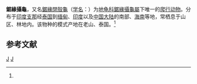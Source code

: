 {{Speciesbox 
| taxon = Pyxidea mouhotii
| status = EN |  status_system = iucn2.3
| status_ref = <ref name=iucn>  {{IUCN2010|version=2010.3| assessors = Asian Turtle Trade Working Group |  year = 2000 | id = 163414 | title = Cuora mouhotii |downloaded =  2010-10-25}}</ref>
| image = mouhotii.jpg
| binomial_authority = (Gray, 1862)<ref name='id4351'>{{cite web| url =http://www.bioinfo.cn/db05/BjdwSpecies.php?action=view&id=4351| title =鋸緣攝龜| work =《中国动物物种编目数据库》| publisher =中国科学院微生物研究所| author =中国科学院动物研究所| accessdate =2009-04-11}}{{dead link|date=2018年4月 |bot=InternetArchiveBot |fix-attempted=yes }}</ref>
| synonyms = Cuora mouhotii<br>
Cyclemys mouhotii

| synonyms_ref = <ref name=iucn/>
}}

'''鋸緣攝龜'''，又名[[鋸緣閉殼龜|鋸緣閉殼龜]]（[[学名|学名]]：{{lang|la|''Pyxidea mouhotii''}}）为[[地龟科|地龟科]][[鋸緣攝龜屬|鋸緣攝龜屬]]下唯一的[[爬行动物|爬行动物]]。分布于[[印度支那|印度支那]]经[[泰国|泰国]]到[[缅甸|缅甸]]、[[印度|印度]]以及[[中国大陆|中国大陆]]的南部、[[海南|海南]]等地，常栖息于山区、林地内。该物种的模式产地在老山、泰国。<ref name='id4351'/>

== 参考文献 ==
{{reflist}}

{{commons|Cuora mouhotii}}
{{Taxonbar}}
[[Category:1862年描述的动物|J]]
[[Category:地龜亞科|J]]
